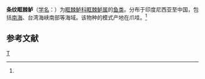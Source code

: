 {{Speciesbox 
| taxon = Scolopsis taeniopterus
| authority = Cuvier et Valenciennes, 1830<ref name='id7529'>{{cite web| url =http://www.bioinfo.cn/db05/BjdwSpecies.php?action=view&id=7529| title =条纹眶棘鲈| work =《中国动物物种编目数据库》| publisher =中国科学院微生物研究所| author =中国科学院动物研究所| accessdate =2009-04-16| deadurl =yes| archiveurl =https://web.archive.org/web/20160305070911/http://www.bioinfo.cn/db05/BjdwSpecies.php?action=view&id=7529| archivedate =2016-03-05}}</ref>
}}

'''条纹眶棘鲈'''（[[学名|学名]]：{{lang|la|''Scolopsis taeniopterus''}}）为[[眶棘鲈科|眶棘鲈科]][[眶棘鲈属|眶棘鲈属]]的[[鱼类|鱼类]]。分布于印度尼西亚至中国，包括[[南海|南海]]、台湾海峡南部等海域。该物种的模式产地在爪哇。<ref name='id7529'/>

== 参考文献 ==
{{reflist}}
{{Taxonbar|from=Q11099823}}

[[Category:眶棘鲈属|T]]